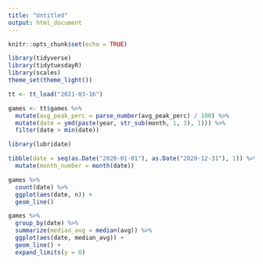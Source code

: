 ```yaml
---
title: "Untitled"
output: html_document
---
```


```r
knitr::opts_chunk$set(echo = TRUE)
```

```r
library(tidyverse)
library(tidytuesdayR)
library(scales)
theme_set(theme_light())

tt <- tt_load("2021-03-16")
```

```r
games <- tt$games %>% 
  mutate(avg_peak_perc = parse_number(avg_peak_perc) / 100) %>% 
  mutate(date = ymd(paste(year, str_sub(month, 1, 3), 1))) %>% 
  filter(date > min(date))

library(lubridate)

tibble(date = seq(as.Date("2020-01-01"), as.Date("2020-12-31"), 1)) %>% 
  mutate(month_number = month(date)) 

games %>% 
  count(date) %>% 
  ggplot(aes(date, n)) +
  geom_line()

games %>% 
  group_by(date) %>% 
  summarize(median_avg = median(avg)) %>% 
  ggplot(aes(date, median_avg)) +
  geom_line() +
  expand_limits(y = 0)

```

